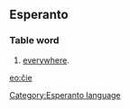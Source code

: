 ==Esperanto==
===Table word===
# [[everywhere]].

[[eo:ĉie]]
[[Category:Esperanto language]]
{{Universala Vortaro}}
